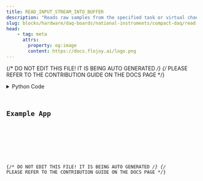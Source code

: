 ```yaml
---
title: READ_INPUT_STREAM_INTO_BUFFER
description: "Reads raw samples from the specified task or virtual channels into the provided buffer."
slug: blocks/hardware/daq-boards/national-instruments/compact-daq/read-input-stream-into-buffer
head:
    - tag: meta
      attrs:
        property: og:image
        content: https://docs.flojoy.ai/logo.png
---
```


{/* DO NOT EDIT THIS FILE! IT IS BEING AUTO GENERATED */}
{/* PLEASE REFER TO THE CONTRIBUTION GUIDE ON THE DOCS PAGE */}


<DownloadStudioBanner />
<PythonDocsDisplay docstring={block_data["docstring"]} />
<details>
<summary>Python Code</summary>



<Code code={pythonCode} lang="py" wrap theme="dracula" />

[Find this Flojoy Block on GitHub](https://github.com/flojoy-ai/blocks/blob/main/blocks/HARDWARE/DAQ_BOARDS/NATIONAL_INSTRUMENTS/COMPACT_DAQ/READ_INPUT_STREAM_INTO_BUFFER/READ_INPUT_STREAM_INTO_BUFFER.py)

</details>

## Example App


<GetHelpWidget />


<AppDisplay app={app} blockName="READ_INPUT_STREAM_INTO_BUFFER" client:visible />


<Example />

{/* DO NOT EDIT THIS FILE! IT IS BEING AUTO GENERATED */}
{/* PLEASE REFER TO THE CONTRIBUTION GUIDE ON THE DOCS PAGE */}

